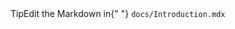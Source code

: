

<Meta title='About/Introduction' />

<style>
  {`
  
    .tip-wrapper {
      font-size: 13px;
      line-height: 20px;
      margin-top: 40px;
      margin-bottom: 40px;
    }

    .tip {
      display: inline-block;
      border-radius: 1em;
      font-size: 11px;
      line-height: 12px;
      font-weight: 700;
      background: #E7FDD8;
      color: #66BF3C;
      padding: 4px 12px;
      margin-right: 10px;
      vertical-align: top;
    }

    .tip-wrapper code {
      font-size: 12px;
      display: inline-block;
    }
  
  `}
</style>

<Introduction />

<div className='tip-wrapper'>
  <span className='tip'>Tip</span>Edit the Markdown in{" "}
  <code>docs/Introduction.mdx</code>
</div>

